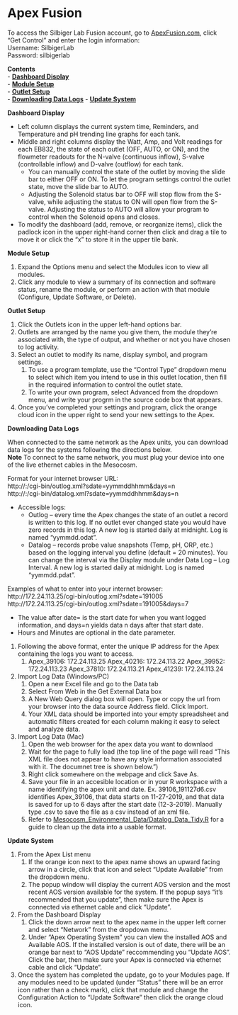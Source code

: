 # Apex Fusion

To access the Silbiger Lab Fusion account, go to [ApexFusion.com](https://apexfusion.com), click "Get Control" and enter the login information:  
Username: SilbigerLab  
Password: silbigerlab

**Contents**  
- [**Dashboard Display**](#Dashboard)  
- [**Module Setup**](#Module_Setup)  
- [**Outlet Setup**](#Outlet_Setup)  
- [**Downloading Data Logs**](#Data_Logs)
- [**Update System**](#Update)  


<a name="Dashboard"></a> **Dashboard Display**

* Left column displays the current system time, Reminders, and Temperature and pH trending line graphs for each tank.
* Middle and right columns display the Watt, Amp, and Volt readings for each EB832, the state of each outlet (OFF, AUTO, or ON), and the flowmeter readouts for the N-valve (continuous inflow), S-valve (controllable inflow) and D-valve (outflow) for each tank.
  * You can manually control the state of the outlet by moving the slide bar to either OFF or ON.  To let the program settings control the outlet state, move the slide bar to AUTO.
  * Adjusting the Solenoid status bar to OFF will stop flow from the S-valve, while adjusting the status to ON will open flow from the S-valve. Adjusting the status to AUTO will allow your program to control when the Solenoid opens and closes.
* To modify the dashboard (add, remove, or reorganize items), click the padlock icon in the upper right-hand corner then click and drag a tile to move it or click the "x" to store it in the upper tile bank.


<a name="Module_Setup"></a> **Module Setup**

1. Expand the Options menu and select the Modules icon to view all modules.
1. Click any module to view a summary of its connection and software status, rename the module, or perform an action with that module (Configure, Update Software, or Delete).


<a name="Outlet_Setup"></a> **Outlet Setup**

1. Click the Outlets icon in the upper left-hand options bar.
1. Outlets are arranged by the name you give them, the module they're associated with, the type of output, and whether or not you have chosen to log activity.
1. Select an outlet to modify its name, display symbol, and program settings.
    1. To use a program template, use the "Control Type" dropdown menu to select which item you intend to use in this outlet location, then fill in the required information to control the outlet state.
    1. To write your own program, select Advanced from the dropdown menu, and write your progrm in the source code box that appears.
1. Once you've completed your settings and program, click the orange cloud icon in the upper right to send your new settings to the Apex.


<a name="Data_Logs"></a> **Downloading Data Logs**

When connected to the same network as the Apex units, you can download data logs for the systems following the directions below.  
**Note** To connect to the same network, you must plug your device into one of the live ethernet cables in the Mesocosm.  

Format for your internet browser URL:  
http://:/cgi-bin/outlog.xml?sdate=yymmddhhmm&days=n  
http://:/cgi-bin/datalog.xml?sdate=yymmddhhmm&days=n  

* Accessible logs:
  * Outlog – every time the Apex changes the state of an outlet a record is written to this log. If no outlet ever changed state you would have zero records in this log. A new log is started daily at midnight. Log is named “yymmdd.odat”.
  * Datalog – records probe value snapshots (Temp, pH, ORP, etc.) based on the logging interval you define (default = 20 minutes). You can change the interval via the Display module under Data Log – Log Interval. A new log is started daily at midnight. Log is named “yymmdd.pdat”.
  
Examples of what to enter into your internet browser:  
http://172.24.113.25/cgi-bin/outlog.xml?sdate=191005  
http://172.24.113.25/cgi-bin/outlog.xml?sdate=191005&days=7  

* The value after date= is the start date for when you want logged information, and days=n yields data n days after that start date.
* Hours and Minutes are optional in the date parameter.

1. Following the above format, enter the unique IP address for the Apex containing the logs you want to access.
    1. Apex_39106: 172.24.113.25
       Apex_40216: 172.24.113.22
       Apex_39952: 172.24.113.23
       Apex_37810: 172.24.113.21
       Apex_41239: 172.24.113.24
1. Import Log Data (Windows/PC)
    1. Open a new Excel file and go to the Data tab
    1. Select From Web in the Get External Data box
    1. A New Web Query dialog box will open.  Type or copy the url from your browser into the data source Address field.  Click Import.
    1. Your XML data should be imported into your empty spreadsheet and automatic filters created for each column making it easy to select and analyze data.
1. Import Log Data (Mac)
    1. Open the web browser for the apex data you want to downlaod
    1. Wait for the page to fully load (the top line of the page will read "This XML file does not appear to have any style information associated with it.  The documnet tree is shown below.")
    1. Right click somewhere on the webpage and click Save As.
    1. Save your file in an accesible location or in your R workspace with a name identifying the apex unit and date. Ex. 39106_191127d6.csv identifies Apex_39106, that data starts on 11-27-2019, and that data is saved for up to 6 days after the start date (12-3-2019).  Manually type .csv to save the file as a csv instead of an xml file.
    1. Refer to [Mesocosm_Environmental_Data/Datalog_Data_Tidy.R](https://github.com/SilbigerLab/Mesocosm_Environmental_Data/blob/master/Datalog_Data_Tidy.R) for a guide to clean up the data into a usable format.

<a name="Update"></a> **Update System**

1. From the Apex List menu
    1. If the orange icon next to the apex name shows an upward facing arrow in a circle, click that icon and select "Update Available" from the dropdown menu.
    1. The popup window will display the current AOS version and the most recent AOS version available for the system.  If the popup says "it's recommended that you update", then make sure the Apex is connected via ethernet cable and click "Update".
1. From the Dashboard Display
    1. Click the down arrow next to the apex name in the upper left corner and select "Network" from the dropdown menu.
    1.  Under "Apex Operating System" you can view the installed AOS and Available AOS.  If the installed version is out of date, there will be an orange bar next to "AOS Update" reccommending you "Update AOS".  Click the bar, then make sure your Apex is connected via ethernet cable and click "Update".
1. Once the system has completed the update, go to your Modules page.  If any modules need to be updated (under "Status" there will be an error icon rather than a check mark), click that module and change the Configuration Action to "Update Software" then click the orange cloud icon.